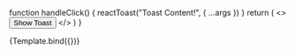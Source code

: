
<Meta title="atoms/Toast" />

  function handleClick() {
    reactToast("Toast Content!", {
      ...args
    })
  }
  return (
    <>
      <Button onClick={handleClick}>Show Toast</Button>
      <ToastContainer />
    </>
  )
}

<Canvas>
  <Story
    name="Toast"
    argTypes={{
      position: {
        description: "",
        options: [
          "top-center",
          "top-right",
          "top-left",
          "bottom-center",
          "bottom-right",
          "bottom-left",
        ],
        control: {
          type: "radio",
        },
      },
      autoClose: {
        description: "",
        mapping: {
          false: false,
          "500": 500,
          "1000": 1000,
          "2000": 2000,
          "5000": 5000,
        },
        options: ["false", "500", "1000", "2000", "5000"],
        control: {
          labels: ["false", "500", "1000", "2000", "5000"],
          type: "radio",
        },
      },
      hideProgressBar: {
        description: "",
        control: {
          type: "boolean",
        },
      },
      progress: {
        description: "",
        mapping: {
          undefined: undefined,
          "100%": '100%',
          "75%": '75%',
          "50%": '50%',
          "25%": '25%',
        },
        options: ["undefined", "100%", "75%", "50%", "25%"],
        control: {
          labels: ["undefined", "100%", "75%", "50%", "25%"],
          type: "radio",
        },
      },
      closeOnClick: {
        description: "",
        control: {
          type: "boolean",
        },
      },
      pauseOnHover: {
        description: "",
        control: {
          type: "boolean",
        },
      },
      draggable: {
        description: "",
        control: {
          type: "boolean",
        },
      },
      closeButton: {
        description: "",
        control: {
          type: "boolean",
        },
      },
    }}
    args={{
      position: "bottom-center",
      hideProgressBar: false,
      progress: "undefined",
      closeButton: false,
      closeOnClick: true,
      pauseOnHover: true,
      draggable: true,
      autoClose: "false",
      toastId: "toast-test",
    }}
  >
    {Template.bind({})}
  </Story>
</Canvas>
